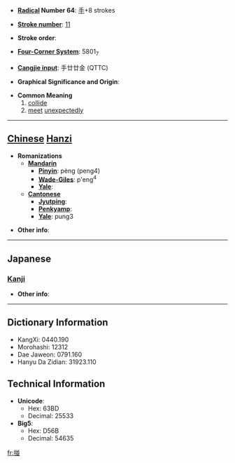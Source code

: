 * '''[[Wiktionary:Chinese radical index| Radical]] Number 64''': [[Wiktionary:Chinese radical index 手|手]]+8 strokes

* '''[[Wiktionary:Chinese total strokes index|Stroke number]]''': [[Wiktionary:Chinese total strokes index 11|11]]

* '''Stroke order''': 

* '''[[Wiktionary:Chinese four corner index|Four-Corner System]]''': 5801<sub>7</sub>

* '''[[Wiktionary:Chinese Cangjie index|Cangjie input]]''': 手廿廿金 (QTTC)

* '''Graphical Significance and Origin''': 

* '''Common Meaning'''
*#[[collide]]
*# [[meet]] [[unexpected]]ly


----

== [[Chinese]] [[Hanzi]] ==

* '''Romanizations'''
** '''[[Mandarin]]'''
*** '''[[Pinyin]]''': pèng (peng4)
*** '''[[Wade-Giles]]''': p'eng<sup>4</sup>
*** '''[[Yale]]''': 
** '''[[Cantonese]]'''
*** '''[[Jyutping]]''':
*** '''[[Penkyamp]]''': 
*** '''[[Yale]]''': pung3

* '''Other info''': 

----

==Japanese==
===[[Kanji]]===
{{kanji|on readings=[[ほう]] (hō), [[ひょう]] (hyō)
|kun readings=[[つく]] (tsuku), [[はえずみ]] (haezumi)
}}

* '''Other info''':  

----

== Dictionary Information ==

* KangXi: 0440.190
* Morohashi: 12312
* Dae Jaweon: 0791.160
* Hanyu Da Zidian: 31923.110

== Technical Information ==

* '''Unicode''':
** Hex: 63BD
** Decimal: 25533
* '''Big5''':
** Hex: D56B
** Decimal: 54635

[[fr:掽]]